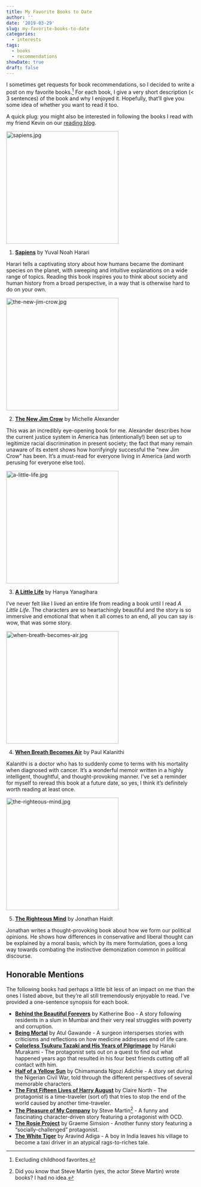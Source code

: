 ```yaml
---
title: My Favorite Books to Date
author: ''
date: '2019-03-29'
slug: my-favorite-books-to-date
categories:
  - interests
tags:
  - books
  - recommendations
showDate: true
draft: false
---
```


I sometimes get requests for book recommendations, so I decided to write a post on my favorite books.^[Excluding childhood favorites.] For each book, I give a very short description (< 3 sentences) of the book and why I enjoyed it. Hopefully, that'll give you some idea of whether you want to read it too. 

A quick plug: you might also be interested in following the books I read with my friend Kevin on our [reading blog](https://albertandkevin.wordpress.com).

<div class="go-center">
<img src="/img/sapiens.jpg" alt="sapiens.jpg" height=300px>
</div>
1. **[Sapiens](https://amzn.to/2amA7J5)** by Yuval Noah Harari

Harari tells a captivating story about how humans became the dominant species on the planet, with sweeping and intuitive explanations on a wide range of topics. Reading this book inspires you to think about society and human history from a broad perspective, in a way that is otherwise hard to do on your own.

<div class="go-center">
<img src="/img/the-new-jim-crow.jpg" alt="the-new-jim-crow.jpg" height=300px>
</div>

2. **[The New Jim Crow](https://amzn.to/1ZI0bNK)** by Michelle Alexander

This was an incredibly eye-opening book for me. Alexander describes how the current justice system in America has (intentionally!) been set up to legitimize racial discrimination in present society; the fact that many remain unaware of its extent shows how horrifyingly successful the "new Jim Crow" has been. It's a must-read for everyone living in America (and worth perusing for everyone else too).

<div class="go-center">
<img src="/img/a-little-life.jpg" alt="a-little-life.jpg" height=300px>
</div>

3. **[A Little Life](https://amzn.to/2UpqnjS)** by Hanya Yanagihara

I've never felt like I lived an entire life from reading a book until I read *A Little Life*. The characters are so heartachingly beautiful and the story is so immersive and emotional that when it all comes to an end, all you can say is wow, that was some story.

<div class="go-center">
<img src="/img/when-breath-becomes-air.jpg" alt="when-breath-becomes-air.jpg" height=300px>
</div>

4. **[When Breath Becomes Air](https://amzn.to/2b3rrEh)** by Paul Kalanithi

Kalanithi is a doctor who has to suddenly come to terms with his mortality when diagnosed with cancer. It's a wonderful memoir written in a highly intelligent, thoughtful, and thought-provoking manner. I've set a reminder for myself to reread this book at a future date, so yes, I think it's definitely worth reading at least once.

<div class="go-center">
<img src="/img/the-righteous-mind.jpg" alt="the-righteous-mind.jpg" height=300px>
</div>

5. **[The Righteous Mind](https://amzn.to/29Xp6t6)** by Jonathan Haidt

Jonathan writes a thought-provoking book about how we form our political opinions. He shows how differences in conservative and liberal thought can be explained by a moral basis, which by its mere formulation, goes a long way towards combating the instinctive demonization common in political discourse.


## Honorable Mentions

The following books had perhaps a little bit less of an impact on me than the ones I listed above, but they're all still tremendously enjoyable to read. I've provided a one-sentence synopsis for each book.

* **[Behind the Beautiful Forevers](https://amzn.to/2cDg8FA)** by Katherine Boo - A story following residents in a slum in Mumbai and their very real struggles with poverty and corruption.
* **[Being Mortal](https://amzn.to/2BNDvG9)** by Atul Gawande - A surgeon intersperses stories with criticisms and reflections on how medicine addresses end of life care.
* **[Colorless Tsukuru Tazaki and His Years of Pilgrimage](https://amzn.to/2EJaAG4)** by Haruki Murakami - The protagonist sets out on a quest to find out what happened years ago that resulted in his four best friends cutting off all contact with him.
* **[Half of a Yellow Sun](https://amzn.to/2TAFycW)** by Chimamanda Ngozi Adichie - A story set during the Nigerian Civil War, told through the different perspectives of several memorable characters.
* **[The First Fifteen Lives of Harry August](https://amzn.to/2TsvOCc)** by Claire North - The protagonist is a time-traveler (sort of) that tries to stop the end of the world caused by another time-traveler. 
* **[The Pleasure of My Company](https://amzn.to/2CfoBLb)** by Steve Martin^[Did you know that Steve Martin (yes, the actor Steve Martin) wrote books? I had no idea.] - A funny and fascinating character-driven story featuring a protagonist with OCD.
* **[The Rosie Project](https://amzn.to/2EP7HUf)** by Graeme Simsion - Another funny story featuring a "socially-challenged" protagonist.
* **[The White Tiger](https://amzn.to/2cULZ3X)** by Aravind Adiga - A boy in India leaves his village to become a taxi driver in an atypical rags-to-riches tale.